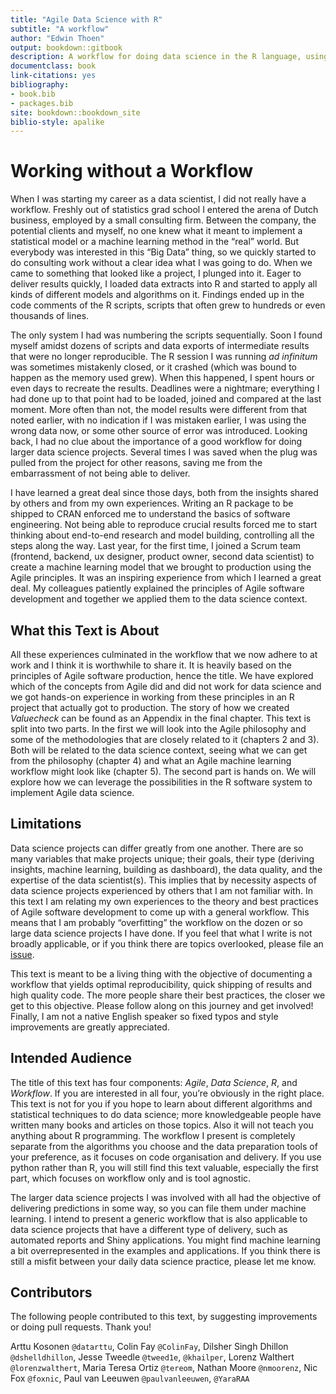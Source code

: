 ```yaml
--- 
title: "Agile Data Science with R"
subtitle: "A workflow"
author: "Edwin Thoen"
output: bookdown::gitbook
description: A workflow for doing data science in the R language, using Agile principles.
documentclass: book
link-citations: yes
bibliography:
- book.bib
- packages.bib
site: bookdown::bookdown_site
biblio-style: apalike
---
```


# Working without a Workflow

When I was starting my career as a data scientist, I did not really have a workflow. 
Freshly out of statistics grad school I entered the arena of Dutch business, employed by a small consulting firm. 
Between the company, the potential clients and myself, no one knew what it meant to implement a statistical model or a machine learning method in the "real" world. 
But everybody was interested in this "Big Data" thing, so we quickly started to do consulting work without a clear idea what I was going to do. 
When we came to something that looked like a project, I plunged into it. 
Eager to deliver results quickly, I loaded data extracts into R and started to apply all kinds of different models and algorithms on it. 
Findings ended up in the code comments of the R scripts, scripts that often grew to hundreds or even thousands of lines. 

The only system I had was numbering the scripts sequentially. 
Soon I found myself amidst dozens of scripts and data exports of intermediate results that were no longer reproducible. 
The R session I was running *ad infinitum* was sometimes mistakenly closed, or it crashed (which was bound to happen as the memory used grew). 
When this happened, I spent hours or even days to recreate the results. 
Deadlines were a nightmare; everything I had done up to that point had to be loaded, joined and compared at the last moment. 
More often than not, the model results were different from that noted earlier, with no indication if I was mistaken earlier, I was using the wrong data now, or some other source of error was introduced. 
Looking back, I had no clue about the importance of a good workflow for doing larger data science projects. 
Several times I was saved when the plug was pulled from the project for other reasons, saving me from the embarrassment of not being able to deliver.

I have learned a great deal since those days, both from the insights shared by others and from my own experiences. 
Writing an R package to be shipped to CRAN enforced me to understand the basics of software engineering. 
Not being able to reproduce crucial results forced me to start thinking about end-to-end research and model building, controlling all the steps along the way. 
Last year, for the first time, I joined a Scrum team (frontend, backend, ux designer, product owner, second data scientist) to create a machine learning model that we brought to production using the Agile principles. 
It was an inspiring experience from which I learned a great deal. 
My colleagues patiently explained the principles of Agile software development and together we applied them to the data science context.

## What this Text is About

All these experiences culminated in the workflow that we now adhere to at work and I think it is worthwhile to share it. 
It is heavily based on the principles of Agile software production, hence the title. 
We have explored which of the concepts from Agile did and did not work for data science and we got hands-on experience in working from these principles in an R project that actually got to production.
The story of how we created *Valuecheck* can be found as an Appendix in the final chapter.
This text is split into two parts. 
In the first we will look into the Agile philosophy and some of the methodologies that are closely related to it (chapters 2 and 3). 
Both will be related to the data science context, seeing what we can get from the philosophy (chapter 4) and what an Agile machine learning workflow might look like (chapter 5). 
The second part is hands on. We will explore how we can leverage the possibilities in the R software system to implement Agile data science.

## Limitations

Data science projects can differ greatly from one another. 
There are so many variables that make projects unique; their goals, their type (deriving insights, machine learning, building as dashboard), the data quality, and the expertise of the data scientist(s). 
This implies that by necessity aspects of data science projects experienced by others that I am not familiar with. 
In this text I am relating my own experiences to the theory and best practices of Agile software development to come up with a general workflow. 
This means that I am probably "overfitting" the workflow on the dozen or so large data science projects I have done. 
If you feel that what I write is not broadly applicable, or if you think there are topics overlooked, please file an [issue](https://github.com/EdwinTh/ADSwR). 

This text is meant to be a living thing with the objective of documenting a workflow that yields optimal reproducibility, quick shipping of results and high quality code. 
The more people share their best practices, the closer we get to this objective. 
Please follow along on this journey and get involved! 
Finally, I am not a native English speaker so fixed typos and style improvements are greatly appreciated.

## Intended Audience

The title of this text has four components: *Agile*, *Data Science*, *R*, and *Workflow*. 
If you are interested in all four, you're obviously in the right place. 
This text is not for you if you hope to learn about different algorithms and statistical techniques to do data science; more knowledgeable people have written many books and articles on those topics. 
Also it will not teach you anything about R programming.
The workflow I present is completely separate from the algorithms you choose and the data preparation tools of your preference, as it focuses on code organisation and delivery.
If you use python rather than R, you will still find this text valuable, especially the first part, which focuses on workflow only and is tool agnostic. 

The larger data science projects I was involved with all had the objective of delivering predictions in some way, so you can file them under machine learning. 
I intend to present a generic workflow that is also applicable to data science projects that have a different type of delivery, such as automated reports and Shiny applications. 
You might find machine learning a bit overrepresented in the examples and applications.
If you think there is still a misfit between your daily data science practice, please let me know.

## Contributors

The following people contributed to this text, by suggesting improvements or doing pull requests. Thank you!

Arttu Kosonen `@datarttu`, Colin Fay `@ColinFay`, Dilsher Singh Dhillon `@dshelldhillon`, Jesse Tweedle  `@tweed1e`, `@khailper`, Lorenz Walthert `@lorenzwalthert`, Maria Teresa Ortiz `@tereom`, Nathan Moore `@nmoorenz`, Nic Fox `@foxnic`, Paul van Leeuwen `@paulvanleeuwen`, `@YaraRAA`
